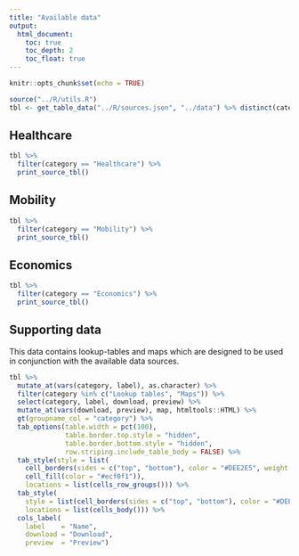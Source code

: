 ```yaml
---
title: "Available data"
output:
  html_document:
    toc: true
    toc_depth: 2
    toc_float: true
---
```


```r
knitr::opts_chunk$set(echo = TRUE)
```


```r
source("../R/utils.R")
tbl <- get_table_data("../R/sources.json", "../data") %>% distinct(category, label, .keep_all = TRUE)
```

## Healthcare
```r
tbl %>%
  filter(category == "Healthcare") %>% 
  print_source_tbl()
```

## Mobility
```r
tbl %>%
  filter(category == "Mobility") %>% 
  print_source_tbl()
```

## Economics
```r
tbl %>%
  filter(category == "Economics") %>% 
  print_source_tbl()
```

## Supporting data
This data contains lookup-tables and maps which are designed to be used in conjunction with the available data sources.
```r
tbl %>% 
  mutate_at(vars(category, label), as.character) %>% 
  filter(category %in% c("Lookup tables", "Maps")) %>% 
  select(category, label, download, preview) %>% 
  mutate_at(vars(download, preview), map, htmltools::HTML) %>% 
  gt(groupname_col = "category") %>%
  tab_options(table.width = pct(100),
              table.border.top.style = "hidden",
              table.border.bottom.style = "hidden",
              row.striping.include_table_body = FALSE) %>%
  tab_style(style = list(
    cell_borders(sides = c("top", "bottom"), color = "#DEE2E5", weight = px(1)),
    cell_fill(color = "#ecf0f1")),
    locations = list(cells_row_groups())) %>%
  tab_style(
    style = list(cell_borders(sides = c("top", "bottom"), color = "#DEE2E5", weight = px(1))),
    locations = list(cells_body())) %>%
  cols_label(
    label    = "Name",
    download = "Download",
    preview  = "Preview")
```